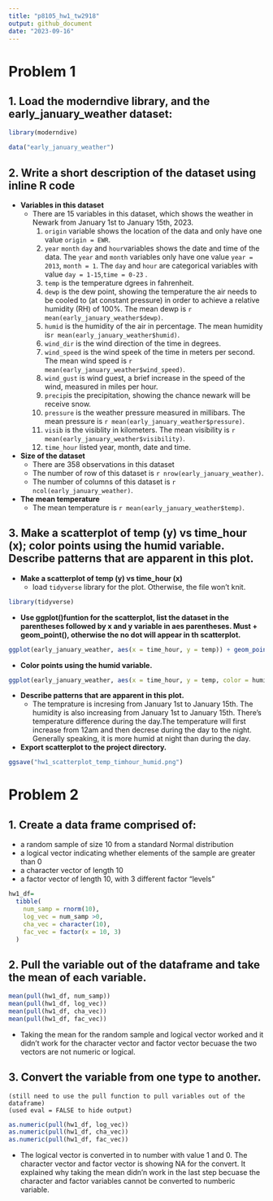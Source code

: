 ```yaml
---
title: "p8105_hw1_tw2918"
output: github_document
date: "2023-09-16"
---
```


# Problem 1
## 1. Load the moderndive library, and the early_january_weather dataset:

```r
library(moderndive)
```

```r
data("early_january_weather")
```


## 2. Write a short description of the dataset using inline R code

* **Variables in this dataset**
  * There are 15 variables in this dataset, which shows the weather in Newark from January 1st to January 15th, 2023. 
    1. `origin` variable shows the location of the data and only have one value `origin = EWR`.
    2. `year` `month` `day` and `hour`variables shows the date and time of the data. The `year` and `month` variables only have one value `year = 2013`, `month = 1`. The `day` and `hour` are categorical variables with value `day = 1-15`,`time = 0-23` .
    3. `temp` is the temperature dgrees in fahrenheit. 
    4. `dewp` is the dew point, showing the temperature the air needs to be cooled to (at constant pressure) in order to achieve a relative humidity (RH) of 100%. The mean dewp is `r mean(early_january_weather$dewp)`.
    5. `humid` is the humidity of the air in percentage. The mean humidity is`r mean(early_january_weather$humid)`.
    6. `wind_dir` is the wind direction of the time in degrees.
    7. `wind_speed` is the wind speek of the time in meters per second. The mean wind speed is `r mean(early_january_weather$wind_speed)`.
    8. `wind_gust` is wind guest,  a brief increase in the speed of the wind, measured in miles per hour.
    9. `precip`is the precipitation, showing the chance newark will be receive snow.
    10. `pressure` is the weather pressure measured in millibars. The mean pressure is `r mean(early_january_weather$pressure)`.
    11. `visib` is the visiblity in kilometers. The mean visibility is `r mean(early_january_weather$visibility)`.
    12. `time_hour` listed year, month, date and time. 

* **Size of the dataset**
  * There are 358 observations in this dataset
  * The number of row of this dataset is `r nrow(early_january_weather)`.
  * The number of columns of this dataset is `r ncol(early_january_weather)`.

* **The mean temperature**
  * The mean temperature is `r mean(early_january_weather$temp)`.


## 3. Make a scatterplot of temp (y) vs time_hour (x); color points using the humid variable. Describe patterns that are apparent in this plot.

* **Make a scatterplot of temp (y) vs time_hour (x)**
  * load `tidyverse` library for the plot. Otherwise, the file won't knit.
  
```r
library(tidyverse)
```

  * **Use ggplot()funtion for the scatterplot, list the dataset in the parentheses followed by x and y variable in aes parentheses. Must + geom_point(), otherwise the no dot will appear in th scatterplot.** 
  
```r
ggplot(early_january_weather, aes(x = time_hour, y = temp)) + geom_point()
```

  * **Color points using the humid variable.**
  
```r
ggplot(early_january_weather, aes(x = time_hour, y = temp, color = humid )) + geom_point()
```

  * **Describe patterns that are apparent in this plot.**
    * The temprature is incresing from January 1st to January 15th. The humidity is also increasing from January 1st to January 15th. There's temperature difference during the day.The temperature will first increase from 12am and then decrese during the day to the night. Generally speaking, it is more humid at night than during the day. 
    
    
  * **Export scatterplot to the project directory.**
  
```r
ggsave("hw1_scatterplot_temp_timhour_humid.png")
```

# Problem 2

## 1. Create a data frame comprised of:
* a random sample of size 10 from a standard Normal distribution
* a logical vector indicating whether elements of the sample are greater than 0
* a character vector of length 10
* a factor vector of length 10, with 3 different factor “levels”

```r
hw1_df=
  tibble(
    num_samp = rnorm(10),
    log_vec = num_samp >0,
    cha_vec = character(10),
    fac_vec = factor(x = 10, 3)
  )
```


## 2. Pull the variable out of the dataframe and take the mean of each variable. 

```r
mean(pull(hw1_df, num_samp))
mean(pull(hw1_df, log_vec))
mean(pull(hw1_df, cha_vec))
mean(pull(hw1_df, fac_vec))
```

* Taking the mean for the random sample and logical vector worked and it didn't work for the character vector and factor vector becuase the two vectors are not numeric or logical.


## 3. Convert the variable from one type to another.

    (still need to use the pull function to pull variables out of the dataframe)
    (used eval = FALSE to hide output)

```r
as.numeric(pull(hw1_df, log_vec))
as.numeric(pull(hw1_df, cha_vec))
as.numeric(pull(hw1_df, fac_vec))
```

* The logical vector is converted in to number with value 1 and 0. The character vector and factor vector is showing NA for the convert. It explained why taking the mean didn'n work in the last step becuase the character and factor variables cannot be converted to numberic variable. 